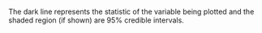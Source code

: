 The dark line represents the statistic of the variable being plotted and the shaded region (if shown) are 95% credible intervals.

